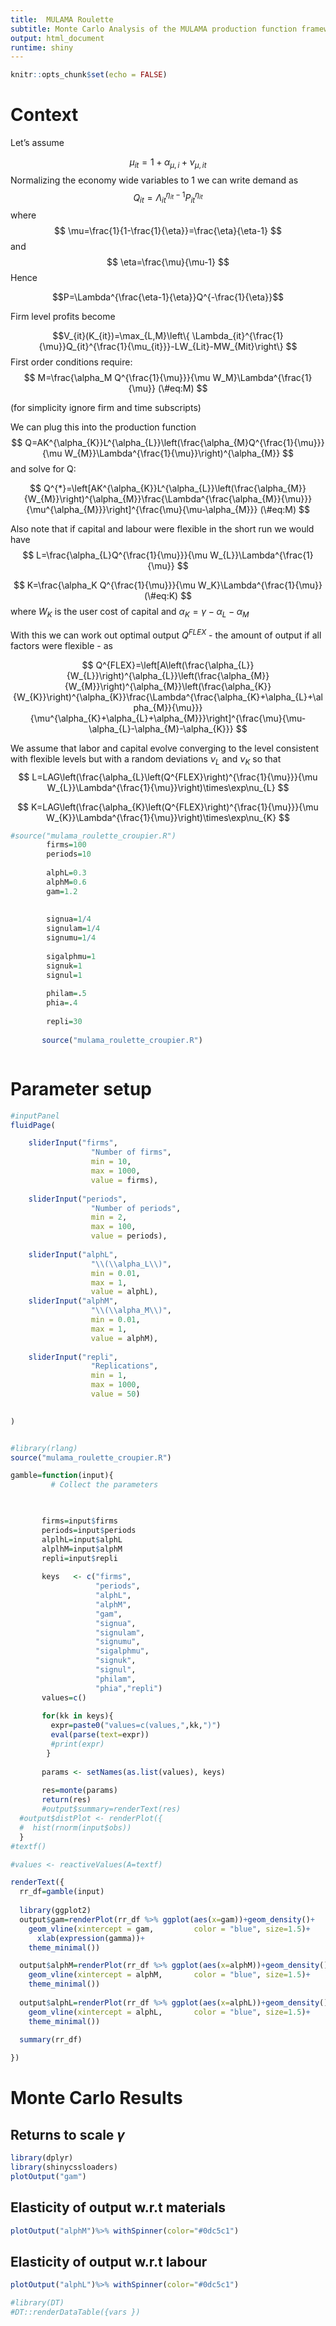 ```yaml
---
title:  MULAMA Roulette 
subtitle: Monte Carlo Analysis of the MULAMA production function framework
output: html_document
runtime: shiny
---
```








```r
knitr::opts_chunk$set(echo = FALSE)
```


# Context

Let's assume

$$\mu_{it}=1+\alpha_{\mu,i}+\nu_{\mu,it}$$
Normalizing the economy wide variables to 1 we can write demand as
$$ Q_{it}=\Lambda_{it}^{\eta_{it}-1}P_{it}^{\eta_{it}} $$
where
$$
\mu=\frac{1}{1-\frac{1}{\eta}}=\frac{\eta}{\eta-1}
$$
and 
$$
\eta=\frac{\mu}{\mu-1}
$$
Hence

$$P=\Lambda^{\frac{\eta-1}{\eta}}Q^{-\frac{1}{\eta}}$$

Firm level profits become



$$V_{it}(K_{it})=\max_{L,M}\left\{ \Lambda_{it}^{\frac{1}{\mu}}Q_{it}^{\frac{1}{\mu_{it}}}-LW_{Lit}-MW_{Mit}\right\} $$
First order conditions require:
$$
M=\frac{\alpha_M Q^{\frac{1}{\mu}}}{\mu W_M}\Lambda^{\frac{1}{\mu}}
(\#eq:M)
$$

(for simplicity ignore firm and time subscripts)




We can plug this into the production function
$$
Q=AK^{\alpha_{K}}L^{\alpha_{L}}\left(\frac{\alpha_{M}Q^{\frac{1}{\mu}}}{\mu W_{M}}\Lambda^{\frac{1}{\mu}}\right)^{\alpha_{M}}
$$
and solve for Q:

$$
Q^{*}=\left[AK^{\alpha_{K}}L^{\alpha_{L}}\left(\frac{\alpha_{M}}{W_{M}}\right)^{\alpha_{M}}\frac{\Lambda^{\frac{\alpha_{M}}{\mu}}}{\mu^{\alpha_{M}}}\right]^{\frac{\mu}{\mu-\alpha_{M}}}
(\#eq:M)
$$


Also note that if capital and labour were flexible in the short run we would have
$$
L=\frac{\alpha_{L}Q^{\frac{1}{\mu}}}{\mu W_{L}}\Lambda^{\frac{1}{\mu}}
$$

$$
K=\frac{\alpha_K Q^{\frac{1}{\mu}}}{\mu W_K}\Lambda^{\frac{1}{\mu}}
(\#eq:K)
$$
where $W_K$ is the user cost of capital and $\alpha_K=\gamma-\alpha_L-\alpha_M$


With this we can work out optimal output $Q^{FLEX}$ - the amount of output if all factors were flexible - as

$$
Q^{FLEX}=\left[A\left(\frac{\alpha_{L}}{W_{L}}\right)^{\alpha_{L}}\left(\frac{\alpha_{M}}{W_{M}}\right)^{\alpha_{M}}\left(\frac{\alpha_{K}}{W_{K}}\right)^{\alpha_{K}}\frac{\Lambda^{\frac{\alpha_{K}+\alpha_{L}+\alpha_{M}}{\mu}}}{\mu^{\alpha_{K}+\alpha_{L}+\alpha_{M}}}\right]^{\frac{\mu}{\mu-\alpha_{L}-\alpha_{M}-\alpha_{K}}}
$$


We assume that labor and capital evolve converging to the level consistent with flexible levels but with a random deviations $\nu_{L}$ and $\nu_{K}$ so that
$$
L=LAG\left(\frac{\alpha_{L}\left(Q^{FLEX}\right)^{\frac{1}{\mu}}}{\mu W_{L}}\Lambda^{\frac{1}{\mu}}\right)\times\exp\nu_{L}
$$

$$
K=LAG\left(\frac{\alpha_{K}\left(Q^{FLEX}\right)^{\frac{1}{\mu}}}{\mu W_{K}}\Lambda^{\frac{1}{\mu}}\right)\times\exp\nu_{K}
$$



```r


#source("mulama_roulette_croupier.R")
        firms=100
        periods=10
        
        alphL=0.3
        alphM=0.6
        gam=1.2
        
        
        signua=1/4
        signulam=1/4
        signumu=1/4
        
        sigalphmu=1
        signuk=1
        signul=1
        
        philam=.5
        phia=.4
        
        repli=30
        
       source("mulama_roulette_croupier.R")



```



# Parameter setup

```r
#inputPanel
fluidPage(

    sliderInput("firms",
                  "Number of firms",
                  min = 10,
                  max = 1000,
                  value = firms),
    
    sliderInput("periods",
                  "Number of periods",
                  min = 2,
                  max = 100,
                  value = periods),
    
    sliderInput("alphL",
                  "\\(\\alpha_L\\)",
                  min = 0.01,
                  max = 1,
                  value = alphL),
    sliderInput("alphM",
                  "\\(\\alpha_M\\)",
                  min = 0.01,
                  max = 1,
                  value = alphM),
    
    sliderInput("repli",
                  "Replications",
                  min = 1,
                  max = 1000,
                  value = 50)

  
)  


#library(rlang)
source("mulama_roulette_croupier.R")

gamble=function(input){
         # Collect the parameters


  
       firms=input$firms
       periods=input$periods
       alplhL=input$alphL
       alplhM=input$alphM
       repli=input$repli
  
       keys   <- c("firms", 
                   "periods", 
                   "alphL", 
                   "alphM", 
                   "gam", 
                   "signua", 
                   "signulam",
                   "signumu",
                   "sigalphmu",
                   "signuk",
                   "signul",
                   "philam",
                   "phia","repli")
       values=c()
       
       for(kk in keys){
         expr=paste0("values=c(values,",kk,")")
         eval(parse(text=expr))
         #print(expr)
        }
       
       params <- setNames(as.list(values), keys)
       
       res=monte(params)
       return(res)
       #output$summary=renderText(res)
  #output$distPlot <- renderPlot({
  #  hist(rnorm(input$obs))
  }
#textf()

#values <- reactiveValues(A=textf)

renderText({
  rr_df=gamble(input)
  
  library(ggplot2)
  output$gam=renderPlot(rr_df %>% ggplot(aes(x=gam))+geom_density()+
    geom_vline(xintercept = gam,         color = "blue", size=1.5)+
      xlab(expression(gamma))+
    theme_minimal())

  output$alphM=renderPlot(rr_df %>% ggplot(aes(x=alphM))+geom_density()+
    geom_vline(xintercept = alphM,       color = "blue", size=1.5)+
    theme_minimal())
  
  output$alphL=renderPlot(rr_df %>% ggplot(aes(x=alphL))+geom_density()+
    geom_vline(xintercept = alphL,       color = "blue", size=1.5)+
    theme_minimal())
  
  summary(rr_df)

})

```

# Monte Carlo Results

## Returns to scale $\gamma$

```r
library(dplyr)
library(shinycssloaders)
plotOutput("gam")

```


## Elasticity of output w.r.t materials

```r
plotOutput("alphM")%>% withSpinner(color="#0dc5c1")

```


## Elasticity of output w.r.t labour

```r
plotOutput("alphL")%>% withSpinner(color="#0dc5c1")

```


```r
#library(DT)
#DT::renderDataTable({vars })

```




